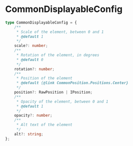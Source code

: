 # CommonDisplayableConfig

```typescript
type CommonDisplayableConfig = {
    /**
     * Scale of the element, between 0 and 1
     * @default 1
     */
    scale?: number;
    /**
     * Rotation of the element, in degrees
     * @default 0
     */
    rotation?: number;
    /**
     * Position of the element
     * @default {@link CommonPosition.Positions.Center}
     */
    position?: RawPosition | IPosition;
    /**
     * Opacity of the element, between 0 and 1
     * @default 1
     */
    opacity?: number;
    /**
     * Alt text of the element
     */
    alt?: string;
};
```
